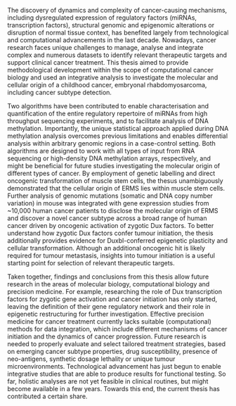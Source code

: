The discovery of dynamics and complexity of cancer-causing mechanisms, including dysregulated expression of regulatory factors (miRNAs, transcription factors), structural genomic and epigenomic alterations or disruption of normal tissue context, has benefited largely from technological and computational advancements in the last decade. Nowadays, cancer research faces unique challenges to manage, analyse and integrate complex and numerous datasets to identify relevant therapeutic targets and support clinical cancer treatment. This thesis aimed to provide methodological development within the scope of computational cancer biology and used an integrative analysis to investigate the molecular and cellular origin of a childhood cancer, embryonal rhabdomyosarcoma, including cancer subtype detection.

Two algorithms have been contributed to enable characterisation and quantification of the entire regulatory repertoire of miRNAs from high throughput sequencing experiments, and to facilitate analysis of DNA methylation. Importantly, the unique statistical approach applied during DNA methylation analysis overcomes previous limitations and enables differential analysis within arbitrary genomic regions in a case-control setting. Both algorithms are designed to work with all types of input from RNA sequencing or high-density DNA methylation arrays, respectively, and might be beneficial for future studies investigating the molecular origin of different types of cancer. By employment of genetic labelling and direct oncogenic transformation of muscle stem cells, the thesus unambiguously demonstrated that the cellular origin of ERMS lies within muscle stem cells. Further analysis of genomic mutations (somatic and DNA copy number variation) in mouse was integrated with gene expression studies from ~10,000 human cancer patients to disclose the molecular origin of ERMS and discover a novel cancer subtype across a broad range of human cancer driven by oncogenic activation of zygotic Dux factors. To better understand how zygotic Dux factors confer tumour initiation, the thesis additionally provides evidence for Duxbl-conferred epigenetic plasticity and cellular transformation. Although an additional oncogenic hit is likely required for tumour metastasis, insights into tumour initiation is a useful starting point for selection of relevant therapeutic targets.

Taken together, findings and conclusions from this thesis allow future research in the areas of molecular biology, computational biology and precision medicine. For example, researching the role of Dux transcription factors for zygotic gene activation and cancer initiation has only started, leaving the definition of their gene regulatory network and their role in epigenetic restructuring for further investigation. Effective precision medicine for cancer treatment currently lacks suitable (computational) methods for data integration, which include different mechanisms of cancer initiation and the dynamics of cancer progression. Future research is needed to properly evaluate and select tailored treatment strategies, based on emerging cancer subtype properties, drug susceptibility, presence of neo-antigens, synthetic dosage lethality or unique tumour microenvironments. Technological advancement has just begun to enable integrative studies that are able to produce results for functional testing. So far, holistic analyses are not yet feasible in clinical routines, but might become available in a few years. Towards this end, the current thesis has contributed a certain share.
